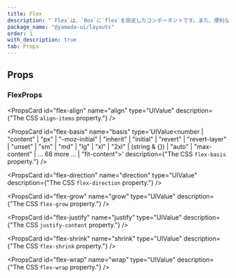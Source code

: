 ```yaml
---
title: Flex
description: "`Flex`は、`Box`に`flex`を設定したコンポーネントです。また、便利なスタイルのショートハンドが用意されています。"
package_name: "@yamada-ui/layouts"
order: 1
with_description: true
tab: Props
---
```


## Props

### FlexProps

<PropsCard
  id="flex-align"
  name="align"
  type="UIValue<AlignItems>"
  description={"The CSS `align-items` property."}
/>

<PropsCard
  id="flex-basis"
  name="basis"
  type='UIValue<number | "content" | "px" | "-moz-initial" | "inherit" | "initial" | "revert" | "revert-layer" | "unset" | "sm" | "md" | "lg" | "xl" | "2xl" | (string & {}) | "auto" | "max-content" | ... 68 more ... | "fit-content">'
  description={"The CSS `flex-basis` property."}
/>

<PropsCard
  id="flex-direction"
  name="direction"
  type="UIValue<FlexDirection>"
  description={"The CSS `flex-direction` property."}
/>

<PropsCard
  id="flex-grow"
  name="grow"
  type="UIValue<FlexGrow>"
  description={"The CSS `flex-grow` property."}
/>

<PropsCard
  id="flex-justify"
  name="justify"
  type="UIValue<JustifyContent>"
  description={"The CSS `justify-content` property."}
/>

<PropsCard
  id="flex-shrink"
  name="shrink"
  type="UIValue<FlexShrink>"
  description={"The CSS `flex-shrink` property."}
/>

<PropsCard
  id="flex-wrap"
  name="wrap"
  type="UIValue<FlexWrap>"
  description={"The CSS `flex-wrap` property."}
/>
